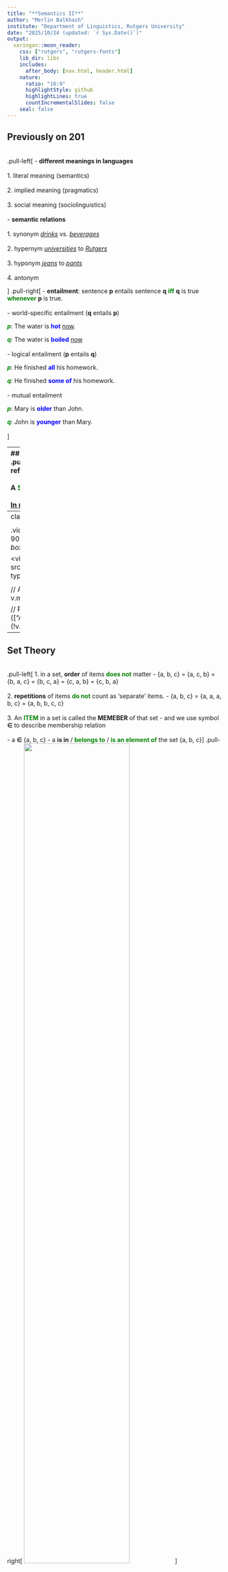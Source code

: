 ```yaml
---
title: "**Semantics II**"
author: "Merlin Balkhash"
institute: "Department of Linguistics, Rutgers University"
date: "2025/10/24 (updated: `r Sys.Date()`)"
output:
  xaringan::moon_reader:
    css: ["rutgers", "rutgers-fonts"]
    lib_dir: libs
    includes:
      after_body: [nav.html, header.html]
    nature:
      ratio: "16:9"
      highlightStyle: github
      highlightLines: true
      countIncrementalSlides: false
    seal: false
---
```

## **Previously on 201**
<br>
.pull-left[
- **different meanings in languages**<br><br>
  1. literal meaning (semantics)<br><br>
  2. implied meaning (pragmatics)<br><br>
  3. social meaning (sociolinguistics)<br><br>
- **semantic relations** <br><br>
  1. synonym *<u>drinks</u>* vs. *<u>beverages</u>*<br><br>
  2. hypernym *<u>universities</u>* to *<u>Rutgers</u>*<br><br>
  3. hyponym *<u>jeans</u>* to *<u>pants</u>* <br><br>
  4. antonym

]
.pull-right[
- **entailment**: sentence **p** entails sentence **q** <span style="color:green"><b>iff</b></span> **q** is true <span style="color:green"><b>whenever</b></span> **p** is true.<br><br>
  - world-specific entailment (**q** entails **p**)
  
  <span style="color:green"><b>*p*</b></span>: The water is <span style="color:blue"><b>hot</b></span> <u>now</u>.
  
  <span style="color:green"><b>*q*</b></span>: The water is <span style="color:blue"><b>boiled</b></span> <u>now</u><br><br>
  - logical entailment  (**p** entails **q**)
  
  <span style="color:green"><b>*p*</b></span>: He finished <span style="color:blue"><b>all</b></span> his homework.
  
  <span style="color:green"><b>*q*</b></span>: He finished <span style="color:blue"><b>some of</b></span> his homework.<br><br>
  - mutual entailment
  
  <span style="color:green"><b>*p*</b></span>: Mary is <span style="color:blue"><b>older</b></span> than John.
  
  <span style="color:green"><b>*q*</b></span>: John is <span style="color:blue"><b>younger</b></span> than Mary.<br><br>
]

---
## **SET**
<br>
.pull-left[
A word's **reference** is the <span style="color:green"><b>SET</b></span> of entities (referents) that the word refers to.
<br><br>
A <span style="color:green"><b>SET</b></span> is <u>a collection/list of items<br><br>
In **mathematics**:

- a <span style="color:green"><b>SET</b></span> needs to be **well-defined**
- meaning there is at least one **commonality** among all items.<br><br>

- {2, 4, 6, 8, 10,...} [the set of even numbers]<br><br>

Yet in **semantics**:

- a **list** is also considered a <span style="color:green"><b>SET</b></span><br><br>
- {legitmate, 3x=5, OIIAI-cat.GIF, *never-gonna-give-you-up.MP4*}
]
.pull-right[
<br><br>
<img src="../pic/1024/oiiai.gif" width="45%">
<img src="../pic/1024/stress.gif" width="45%">
<br><br>
<img src="../pic/1024/kiss.gif" width="90%">
]

---
class: center, middle, video-slide

<style>
.video-slide .remark-slide-content {
  background: black !important;
  display: flex !important;
  align-items: center !important;
  justify-content: center !important;
  padding: 0 !important;
  margin: 0 !important;
  box-shadow: none !important;
}

.video-slide video {
  width: 80%;   /* adjust this number for size (e.g., 70% or 90%) */
  height: auto;
  border: none;
  border-radius: 8px;  /* optional soft corners */
  box-shadow: 0 0 20px rgba(0, 0, 0, 0.5); /* subtle shadow */
}
</style>

<video id="vid"
  src="https://merlinudinov.github.io/ling201recitation/pic/1024/never_web.mp4"
  type="video/mp4"
  autoplay
  muted
  controls     <!-- ✅ adds play/pause + volume/unmute -->
  playsinline>
</video>

<script>
const v = document.getElementById("vid");

// Allow manual unmute via click
v.addEventListener("click", () => {
  if (v.muted) v.muted = false;
});

// Pause when leaving the slide
document.addEventListener("keydown", e => {
  if (["ArrowRight","ArrowLeft","PageUp","PageDown"].includes(e.key)) {
    if (!v.paused) v.pause();
  }
});
</script>

---
## **Set Theory**
<br>
.pull-left[
1. in a set, **order** of items <span style="color:green"><b>does not</b></span> matter
  - {a, b, c} = {a, c, b} = {b, a, c} = {b, c, a} = {c, a, b} = {c, b, a} 
<br><br>
2. **repetitions** of items <span style="color:green"><b>do not</b></span> count as 'separate' items.
  - {a, b, c} = {a, a, a, b, c} = {a, b, b, c, c}
<br><br>
3. An <span style="color:green"><b>ITEM</b></span> in a set is called the **MEMEBER** of that set
  - and we use symbol **∈** to describe membership relation <br><br>
  - a **∈** {a, b, c}
  - a **is in** / <span style="color:green"><b>belongs to</b></span> / <span style="color:green"><b>is an element of</b></span> the set {a, b, c}
]
.pull-right[
<img src="../pic/1024/natural.jpg" width="70%">
]

## **∈ ∉**
---
## **Set Theory**
<br>
.pull-left[
### **List Notation**
<br>
The **list notation** specifies a set by <span style="color:green">listing its members</span>  between {curly brackets}<br><br>
  - The set <span style="color:green">*T*</span> is characters in ***Tom and Jerry***
  - <span style="color:green">*T*</span> = {Tom, Jerry, Tuffy, Spike, Tyke, Butch, Quacker, Cuckoo...}
<br><br>

<img src="../pic/1024/tom.gif" width="22%"><img src="../pic/1024/jerry.gif" width="22%"><img src="../pic/1024/spike.gif" width="22%"><img src="../pic/1024/tyke.gif" width="22%">
]

.pull-right[
### **Predicate Notation**
<br>
The **predicate notation** specifies a set by <span style="color:green">listing its members</span><br><br>
- <span style="color:green">*S*</span> = { x **|** x is a sorcerer }
- "<span style="color:green">*S*</span> equals the set of elements <span style="color:blue"><b>*x*</b></span>, such that **every** <span style="color:blue"><b>*x*</b></span> is a sorcerer"
- normal words: "the set of all sorcerers"
- **|** stands for "*<u>such that</u>*" 
<br><br>

<div style="text-align:center;">
  <img src="../pic/1024/sor.gif" width="30%">
</div>
]

---
## **Set Theory**: relations between two sets
.pull-left[
### **subset (⊆)**:
- A is a subset of B if **every** element of A is **also** an element of B
  - {a, b} **⊆** {a, b, c}
  - {a, b} **⊆** {a, b}
  - **~~a ⊆ {a, b, c}~~**, this is **WRONG**, because **a** is not a set

### **proper subset (⊂)**:
- A is a proper subset of B if A is a **subset** of B and they are not **identical**
  - {a, b} **⊆** {a, b, c}

### **identity (=)**:
- two sets are identical/equal if they have **exactly the same** elements
  - {a, b} **=** {b, a}
]
.pull-right[
  <img src="../pic/1024/set.jpg" width="85%">
]

---
## **Set Operations: (∪<span style="color:white">aa</span>∩<span style="color:white">aa</span>-<span style="color:white">aa</span>')**
<br>

--

### <span style="color:green"><b>union (∪)</b></span>
- produces a new set which contains <span style="color:green"><b>all elements</b></span> that belong to <span style="color:green"><b>both sets</b></span> (including elements in both sets)<br><br>

--

### <span style="color:blue"><b>intersection (∩)</b></span>
- produces a new set that <span style="color:blue"><b>only contains</b></span> elements that belong to <span style="color:blue"><b>BOTH</b></span> sets<br><br>

--

### <span style="color:orange"><b>difference (-)</b></span>
- the difference of A and B is a new set which contains all elements that <span style="color:orange"><b>belong to A</b></span>, but <span style="color:orange"><b>NOT B</b></span>
- A - B is <span style="color:orange"><b>not</b></span> equal to B - A in most cases<br><br>

--

### **complement (')**
- produces a new set which contains all elements in the **relevant universe** that are **NOT** in the set

---
## **Set Theory**: relations between two sets
<br>
.pull-left[
### **cardinality**: the number of elements in a set
<br>
- if A = {a, b, c}

  then the **cardinality** of the set A, **|A|** = 3
  
  also, **|A|** = **|{a, b, c}|**<br><br>
- <span style="color:green"><b>singleton set</b></span>: a set with cardinality = 1
- <span style="color:green"><b>null set</b></span> <span style="color:green"><b>empty set</b></span>: a set with cardinality = 0
  - {} = **Ø** "empty set"
]
.pull-right[
<br><br><br>
  <img src="../pic/1024/card.jpg" width="85%">
]
<br><br>
when talking about the **meaning** of a word, and not its structure, use:

### **[[double brackets]]**

---
class: middle, center

# **BACK** <span style="color:green"><b>TO</b></span> <span style="color:BLUE">LANGUAGES<b></b></span>

---
## **Lexicon**: how parts of speech are defined
<br>
.pull-left[

### <span style="color:green"><b>proper nouns</b></span>
- [[Merlin]] <span style="color:white"><b>aaaa</b></span>(*Merlin is an element*) <br><br>

### <span style="color:blue"><b>common nouns</b></span>
- [[sorcerer]] = { x | x is a sorcerer } <br><br>

### <span style="color:orange"><b>adjectives nouns</b></span>
- [[desperate]] = { x | x is desperate } <br><br>

### **verbs**
- [[run]] = { x | x runs }
]
.pull-right[
  <img src="../pic/1024/part.jpg" width="85%">
]

---
## Practice I
<br>
**define the reference in terms of sets**<br>
.pull-left[
### 1. <span style="color:green"><b>[[sleep]]</b></span>
<span style="color:white">[[sleep]] = { x | x sleeps }</b></span><br><br>

### 2. <span style="color:blue"><b>[[Arthur]]</b></span>
<span style="color:white">[[Arthur]] = arthur</b></span><br><br>

### 3. <span style="color:orange"><b>[[happy]]</b></span>
<span style="color:white">[[happy]] = { x | x is happy }</b></span><br><br>

### 4. **[[king]]**
<span style="color:white">[[king]] = { x | x is a king }</b></span>
]
.pull-right[
  <img src="../pic/1024/part2.jpg" width="95%">
]

---
## Practice I
<br>
**define the reference in terms of sets**<br>
.pull-left[
### 1. <span style="color:green"><b>[[sleep]]</b></span>
[[sleep]] = { x | x sleeps }<br><br>

### 2. <span style="color:blue"><b>[[Arthur]]</b></span>
[[Arthur]] = arthur <br><br>

### 3. <span style="color:orange"><b>[[happy]]</b></span>
[[happy]] = { x | x is happy }<br><br>

### 4. **[[king]]**
[[king]] = { x | x is a king }
]
.pull-right[
  <img src="../pic/1024/part2.jpg" width="95%">
]

---
## **Composition of meanings**
### sentence type I (proper name subjects)
<br>
.pull-left[
**"name is NOUN"**
- [[name]] ∈ [[NOUN]]
- "Arthur is a king."
  - [[Arthur]] ∈ [[king]]
<br><br>

<span style="color:orange"><b>"name VERB"</b></span>
- [[name]] ∈ [[VERB]]
- "Arthur sleeps."
  - [[Arthur]] ∈ [[sleep]]
<br><br>

<span style="color:green"><b>"name is ADJECTIVE"</b></span>
- [[name]] ∈ [[ADJ]]
- "Arthur is happy"
  - [[Arthur]] ∈ [[happy]]
]
.pull-right[
<br><br>
  <img src="../pic/1024/rock.png" width="95%">
]

---
## **Composition of meanings**
### sentence type II (common noun subjects)
<br>
.pull-left[
  <img src="../pic/1024/verb.png" width="80%">
]
.pull-right[
**"name is NOUN"**
- [[NOUN]] ∈ [[NOUN]]
- "sorcerers are winners."
  - [[sorcerer]] ∈ [[winner]]
<br><br>

<span style="color:orange"><b>"name VERB"</b></span>
- [[NOUN]] ∈ [[VERB]]
- "sorcerers giggle."
  - [[sorcerer]] ⊆ [[giggle]]
<br><br>

<span style="color:green"><b>"name is ADJECTIVE"</b></span>
- [[NOUN]] ∈ [[ADJ]]
- "sorcerers are evil"
  - [[sorcerer]] ⊆ [[evil]]
]

---
## **Composition of meanings**
### sentence type III (complex sentences)
<br>
.pull-left[
<span style="color:orange"><b>"name is ADJECTIVE NOUN"</b></span>
- [[name]] **∈** [[ADJ]] **∩** [[NOUN]]
- "Arthur is a famous king."
  - [[Arthur]] **∈** [[famous]] **∩** [[king]]
<br><br>

<span style="color:green"><b>"ADJECTIVE NOUNs are ADJECTIVE"</b></span>
- [[ADJ]] **∩** [[NOUN]] **⊆** [[NOUN]]
- "Evil sorcerers are terrible"
  - [[evil]] **∩** [[sorcerer]] **⊆** [[terrible]]
]
.pull-right[
  <img src="../pic/1024/comb.png" width="75%">
]

---
## Practice II
<br>
**Translate sentences into set theory expressions.**<br><br>
.pull-left[
1. Music is beautiful.<br><br>
2. Beautiful fish swim.<br><br>
3. Arthur is an ancient figure. <br><br>
4. Arthur and Merlin are good friends. <br><br>
5. Dark magic is a horrible thing.<br><br>
6. Big old dogs are friendly.
]
.pull-right[
  <img src="../pic/1024/catcomma.png" width="95%">
]

---
class: middle, center

# **MORE** <span style="color:green"><b>PRACTICE</b></span>
<br><br><br>
## <span style="color:brown"><b>MARIO UNIVERSE</b></span>
   
---
## **Practice with Sets: Mario Universe**
### list notation and predicate notation<br><br>
**Define the following sets using both list notation and predicate notation:**<br><br>
.pull-left[
1. M, the set of characters with mustaches<br><br>
2. P, the set of characters who are/wear pink<br><br>
3. C, the set of characters with crowns<br><br>
4. G, the set of characters who are ghosts<br><br><br>

Are any of the sets defined above **singletons**? Which one(s)?
]
.pull-right[
<u>***U*** = universe of Mario Kart characters</u><br><br>
<img src="../pic/1024/mario.png" width="95%">
]

---
## **Practice with Sets: Mario Universe**
### <span style="color:white"><b>A</b></span><br><br>
**True or false? Why?**<br><br>
.pull-left[
1. Mario ∈ M<br><br>
2. Peach ∉ C<br><br>
3. | C | = 3<br><br>
4. {Daisy, Birdo, Luigi} = {Luigi, Daisy, Birdo}<br><br>
5. | { x | x has a name that starts with 'W' } | = {Wario, Waluigi}
]
.pull-right[
<u>***U*** = universe of Mario Kart characters</u><br><br>
<img src="../pic/1024/mario.png" width="95%">
]

---
## **Practice with Relations: Mario Universe**
<br>
**Using the sets defined on the lower right, determine if each of these expressions is true or false.**<br><br>
.pull-left[
1. M ⊂ H<br><br>
2. R ⊆ F<br><br>
3. H = N<br><br>
4. N ⊆ M<br><br>
5. R ⊄ N<br><br>
6. F ⊈ M<br><br>

.pull-left[
<small><small><small>
A **=** B: equality/identity

A **⊆** B: subset

A **⊂** B: proper subset
</small></small></small>
]
.pull-right[
<small><small><small>
A **≠** B: not equal/identical

A **⊈** B: not a subset

A **⊄** B: not a proper subset
</small></small></small>
]
]
.pull-right[
<u> ***U*** = universe of Mario Kart characters</u>
<br><br>
<img src="../pic/1024/mario.png" width="88%">
<br>
<small><small><small><i>
**M** = { x | x has a mustache} = {Mario, Luigi, Wario, Waluigi}

**H** = { x | x has a hat} = {Mario, Luigi, Baby Mario, Baby Luigi, Wario, Waluigi}

**N** = { x | x is a human} = {Mario, Luigi, Baby Mario, Baby Luigi, Peach, Daisy, Wario, Waluigi}

**R** = { x | x is a princess} = {Peach, Daisy}

**F** = { x | x is a female human} = {Peach, Daisy}
</i></small></small></small>
]

---
## **Practice with Sets: Mario Universe**
<br>
.pull-left[
**Given these sets, calculate the following and describe the resulting set in words:**<br><br>
1. C ∪ P
2. H ∩ O
3. H – M
4. P ′
5. C ∩ S
6. | F ∪ S |
7. | C ∩ P |
8. O – H
9. ( C ∩ F ) ∪ M
10. ( F ∪ H )′
11. True or False: F ∩ S = S ∩ F
12. True or False: F – S = S – F <br><br>

.pull-left[
<small><small><small>
<i>A **∪** B</i>: union

<i>A **∩** B</i>: intersection
</small></small></small>
]
.pull-right[
<small><small><small>
<i>A **-** B</i>: difference

<i>A**'**</i>: complement
</small></small></small>
]
]

.pull-right[
<u> ***U*** = universe of Mario Kart characters</u>
<br><br>
<img src="../pic/1024/mario.png" width="88%">
<br>
<small><small><small><i>
**M** = { x | x has a mustache} = {Mario, Luigi, Wario, Waluigi}

**H** = { x | x has a hat} = {Mario, Luigi, Baby Mario, Baby Luigi, Wario, Waluigi}

**C** = { x | x has a crown} = {Peach, Daisy, King Boo}

**F** = { x | x has fangs} = {Bowser, Petey Piranha, King Boo}

**P** = { x | x is/wears pink} = {Peach, Birdo, Toadette}

**S** = { x | x has spots} = {Toad, Toadette, Petey Piranha}

**O** = { x | x's name ends in "o" } = { Mario, Baby Mario, Wario, Birdo, King Boo }
</i></small></small></small>
]

---
class: middle, center

# **MORE** <span style="color:green"><b>MORE</b></span> <span style="color:blue"><b>PRACTICE</b></span>
<br><br><br>
## <span style="color:brown"><b>LION KING UNIVERSE</b></span>

---
## **Practice: Lion King Universe**
<br>
**Write out the lexical meaning of these words using predicate notation.**<br><br>
.pull-left[
1. lion				
  [[lion]] = L = { x | x is lion } <br><br>
2. warthog<br><br>
3. brown<br><br>
4. meerkat<br><br>
5. smile<br><br>
6. ferocious
]
.pull-right[
<img src="../pic/1024/simba.png" width="85%">
]

---
## **Practice: Lion King Universe**
<br>
**Write out the compositional meaning of these sentences using set theory. Are they true or false?** <br><br>
.pull-left[
1. Timon is a warthog.

  [[Timon]] ∈ [[warthog]] <br><br>			
2. Simba is brown.<br><br>
3. Meerkats are ferocious.<br><br>
4. Pumbaa smiles.<br><br>
5. Lions are not meerkats.<br><br>
]
.pull-right[
<img src="../pic/1024/simba.png" width="85%">
]

---
## **Practice: Lion King Universe**
<br>
**Use set notation to specify the meaning of each of the following sentences:**<br><br>
.pull-left[
1. Simba is a cute lion.<br><br>
2. Lions are ferocious creatures.<br><br>
3. Pumbaa is smelly.<br><br>
4. Adult lions roar.<br><br>
5. Young lions are adorable animals.<br><br>
6. Pumbaa is not a sarcastic meerkat.<br><br>
7. Timon and Pumbaa are friendly.<br><br>
8. Lions and warthogs are ferocious.<br><br>
6-8 are **tricky**!
]
.pull-right[
<img src="../pic/1024/simba.png" width="85%">
]

---
## **Practice: Stardew Valley universe**
<br>
**Given the definitions to the right, express the meaning of the following sentences using set theory:**<br><br>
.pull-left[
1. Abigail is a villager.<br><br>
2. Mr. Qi does not live in Pelican Town.<br><br>
3. Every farmer grows crops.<br><br>
4. Some villagers raise chickens.<br><br>
5. Only one farmer lives in Pelican Town.<br><br>
6. Most villagers live in Pelican Town.<br><br>
7. Marnie and Shane both raise chickens.<br><br>
8. Neither Robin nor Abigail grow crops.
]
.pull-right[
[[Marnie]] = *m*<br>
[[Shane]] = *s*<br>
[[Mr. Qi]] = *q*<br>
[[Robin]] = *r*<br>
[[Abigail]] = *a*<br><br>
[[villager]] = { x | x is a villager } = *V*<br>
[[farmer]] = { x | x is a farmer } = *F*<br>
[[grow crops]] = { x | x grows crops } = *G*<br>
[[raise chickens]] = { x | x raises chickens } = *C*<br>
[[live in Pelican Town]] = { x | x lives in Pelican Town } = *P*
]


---
class: center, middle
**Homework IV** is due this Sunday (**Oct 26**)<br><br>
**Homework V** will be published this week which is due next Sunday (**Nov 2**)<br><br>
**reading materials** before Wednesday class<br>
Chapter 8: Pragmatics, Griffiths & Cummins' (2017) *An Introduction to English Semantics and Pragmatics*<br><br>
<img src="../pic/1024/fine.jpeg" width="55%">
<br><br>
Slides created via the R package [**xaringan**](https://github.com/yihui/xaringan).
